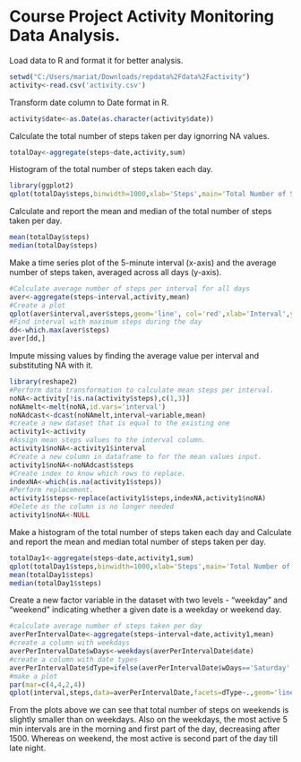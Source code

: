 Course Project Activity Monitoring Data Analysis.
==========================================================

Load data to R and format it for better analysis.

```r
setwd("C:/Users/mariat/Downloads/repdata%2Fdata%2Factivity")
activity<-read.csv('activity.csv')
```
Transform date column to Date format in R.
```r
activity$date<-as.Date(as.character(activity$date))
```

Calculate the total number of steps taken per day ignorring NA values.

```r
totalDay<-aggregate(steps~date,activity,sum)
```

Histogram of the total number of steps taken each day.

```r
library(ggplot2)
qplot(totalDay$steps,binwidth=1000,xlab='Steps',main='Total Number of Steps per Day with NA')
```

Calculate and report the mean and median of the total number of steps taken per day.

```r
mean(totalDay$steps)
median(totalDay$steps)
```

Make a time series plot of the 5-minute interval (x-axis) and the average number of steps taken, averaged across all days (y-axis).

```r
#Calculate average number of steps per interval for all days
aver<-aggregate(steps~interval,activity,mean)
#Create a plot
qplot(aver$interval,aver$steps,geom='line', col='red',xlab='Interval',ylab='Steps (mean)',main='Average Steps per Interval')
#Find interval with maximum steps during the day
dd<-which.max(aver$steps)
aver[dd,]
```

Impute missing values by finding the average value per interval and substituting NA with it. 

```r
library(reshape2)
#Perform data transformation to calculate mean steps per interval.
noNA<-activity[!is.na(activity$steps),c(1,3)]
noNAmelt<-melt(noNA,id.vars='interval')
noNAdcast<-dcast(noNAmelt,interval~variable,mean)
#create a new dataset that is equal to the existing one
activity1<-activity
#Assign mean steps values to the interval column.
activity1$noNA<-activity1$interval
#Create a new column in dataframe to for the mean values input.   
activity1$noNA<-noNAdcast$steps
#Create index to know which rows to replace.
indexNA<-which(is.na(activity1$steps))
#Perform replacement.
activity1$steps<-replace(activity1$steps,indexNA,activity1$noNA)
#Delete as the column is no longer needed
activity1$noNA<-NULL
```

Make a histogram of the total number of steps taken each day and Calculate and report the mean and median total number of steps taken per day. 


```r
totalDay1<-aggregate(steps~date,activity1,sum)
qplot(totalDay1$steps,binwidth=1000,xlab='Steps',main='Total Number of Steps per Day with NA removed')
mean(totalDay1$steps)
median(totalDay1$steps)
```

Create a new factor variable in the dataset with two levels - "weekday" and "weekend" indicating whether a given date is a weekday or weekend day.

```r
#calculate average number of steps taken per day
averPerIntervalDate<-aggregate(steps~interval+date,activity1,mean)
#create a column with weekdays
averPerIntervalDate$wDays<-weekdays(averPerIntervalDate$date)
#create a column with date types
averPerIntervalDate$dType=ifelse(averPerIntervalDate$wDays=='Saturday'|averPerIntervalDate$wDays=='Sunday', 'Weekend','Weekday')
#make a plot
par(mar=c(4,4,2,4))
qplot(interval,steps,data=averPerIntervalDate,facets=dType~.,geom='line',col=steps,xlab='Interval',ylab='Average Steps',main='Steps on Weekdays vs Weekend')

```

From the plots above we can see that total number of steps on weekends is slightly smaller than on weekdays. Also on the weekdays, the most active 5 min intervals are in the morning and first part of the day, decreasing after 1500. Whereas on weekend, the most active is second part of the day till late night.

